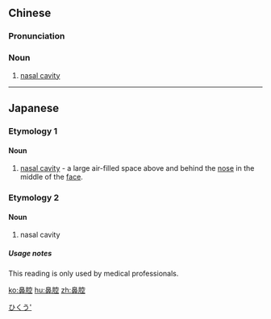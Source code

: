 ==Chinese==
{{zh-forms}}

===Pronunciation===
{{zh-pron
|m=bíqiāng
|c=bei6 hong1
|mn=phīⁿ-khang
|cat=n
}}

===Noun===
{{zh-noun}}

# {{lb|zh|anatomy}} [[nasal cavity]]

----

==Japanese==

===Etymology 1===
{{ja-kanjitab|び|こう|yomi=on}}

====Noun====
{{ja-noun|びこう}}

# [[nasal cavity]] - a large air-filled space above and behind the [[nose]] in the middle of the [[face]].

===Etymology 2===
{{ja-kanjitab|び|くう|yomi=on}}

====Noun====
{{ja-noun|びくう}}

# nasal cavity

=====Usage notes=====
This reading is only used by medical professionals.

[[Category:ja:Anatomy|ひくう']]

[[ko:鼻腔]]
[[hu:鼻腔]]
[[zh:鼻腔]]